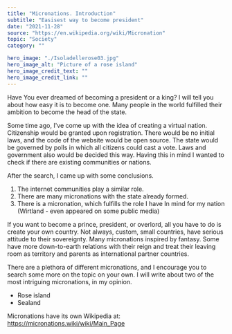 ---
title: "Micronations. Introduction"
subtitle: "Easisest way to become president"
date: "2021-11-28"
source: "https://en.wikipedia.org/wiki/Micronation"
topic: "Society"
category: "" 

hero_image: "./Isoladellerose03.jpg"
hero_image_alt: "Picture of a rose island"
hero_image_credit_text: ""
hero_image_credit_link: ""
---

Have You ever dreamed of becoming a president or a king?
I will tell you about how easy it is to become one. Many people
in the world fulfilled their ambition to become the head of the state.

Some time ago, I've come up with the idea of creating a virtual nation. Citizenship would be granted upon registration. There would be no initial laws, and the code 
of the website would be open source. The state would be governed by polls in which 
all citizens could cast a vote. Laws and government also would be decided this way.
Having this in mind I wanted to check if there are existing communities or nations.

After the search, I came up with some conclusions.
1. The internet communities play a similar role.
2. There are many micronations with the state already formed.
3. There is a micronation, which fulfills the role I have In mind for my nation 
(Wirtland - even appeared on some public media) 

If you want to become a prince, president, or overlord, all you have to 
do is create your own country. Not always, custom, small countries, 
have serious attitude to their sovereignty. Many micronations 
inspired by fantasy. Some have more down-to-earth relations with their reign 
and treat their leaving room as territory and parents as international partner countries.

There are a plethora of different micronations, and I encourage you to search some 
more on the topic on your own. I will write about two of the most intriguing micronations,
in my opinion.
- Rose island
- Sealand

Micronations have its own Wikipedia at:
https://micronations.wiki/wiki/Main_Page